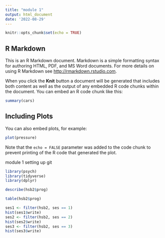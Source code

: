 ```yaml
---
title: "module 1"
output: html_document
date: '2022-08-29'
---
```


```r
knitr::opts_chunk$set(echo = TRUE)
```

## R Markdown

This is an R Markdown document. Markdown is a simple formatting syntax for authoring HTML, PDF, and MS Word documents. For more details on using R Markdown see <http://rmarkdown.rstudio.com>.

When you click the **Knit** button a document will be generated that includes both content as well as the output of any embedded R code chunks within the document. You can embed an R code chunk like this:

```r
summary(cars)
```

## Including Plots

You can also embed plots, for example:

```r
plot(pressure)
```

Note that the `echo = FALSE` parameter was added to the code chunk to prevent printing of the R code that generated the plot.

module 1 setting up git

```r
library(psych)
library(tidyverse)
library(dplyr)
```
```r
describe(hsb2$prog)
```
```r
table(hsb2$prog)
```

```r
ses1 <- filter(hsb2, ses == 1)
hist(ses1$write)
ses2 <- filter(hsb2, ses == 2)
hist(ses2$write)
ses3 <- filter(hsb2, ses == 3)
hist(ses3$write)
```


